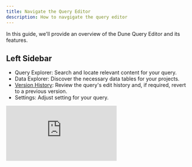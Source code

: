 ```yaml
---
title: Navigate the Query Editor
description: How to navgigate the query editor
---
```


In this guide, we'll provide an overview of the Dune Query Editor and its features.

## Left Sidebar

- Query Explorer: Search and locate relevant content for your query.
- Data Explorer: Discover the necessary data tables for your projects.
- [Version History](../../app/query-editor/version-history.md): Review the query's edit history and, if required, revert to a previous version.
- Settings: Adjust setting for your query.

<div
  style={{
    position: "relative",
    paddingBottom: "calc(56.71874999999999% + 41px)",
    height: 0,
    width: "100%"
  }}
>
  <iframe
    src="https://demo.arcade.software/4CDTAz0GqLpsCGT9iUJF?embed"
    frameBorder={0}
    loading="lazy"
    webkitallowfullscreen=""
    mozallowfullscreen=""
    allowFullScreen=""
    style={{
      position: "absolute",
      top: 0,
      left: 0,
      width: "100%",
      height: "100%",
      colorScheme: "light"
    }}
    title="left buttons of query editor"
  />
</div>

<Tip>
    Double-click any icon to collapse or expand the sidebar.
</Tip>

<div
  style={{
    position: "relative",
    paddingBottom: "calc(56.71874999999999% + 41px)",
    height: 0,
    width: "100%"
  }}
>
  <iframe
    src="https://demo.arcade.software/2Xzz0Z2AQqg0Qmn1I6CE?embed"
    frameBorder={0}
    loading="lazy"
    webkitallowfullscreen=""
    mozallowfullscreen=""
    allowFullScreen=""
    style={{
      position: "absolute",
      top: 0,
      left: 0,
      width: "100%",
      height: "100%",
      colorScheme: "light"
    }}
    title="hide side bar"
  />
</div>

## Central Editor
This is your main workspace. Here, you can:

- Write SQL commands.
- View query results.
- Design visualizations.

Additionally, the bottom-left corner houses icons that further enhance your editing experience.

<div
  style={{
    position: "relative",
    paddingBottom: "calc(56.71874999999999% + 41px)",
    height: 0,
    width: "100%"
  }}
>
  <iframe
    src="https://demo.arcade.software/GQQ9juRxPIpbR0AeSzvv?embed"
    frameBorder={0}
    loading="lazy"
    webkitallowfullscreen=""
    mozallowfullscreen=""
    allowFullScreen=""
    style={{
      position: "absolute",
      top: 0,
      left: 0,
      width: "100%",
      height: "100%",
      colorScheme: "light"
    }}
    title="IDE buttons"
  />
</div>

## Right Sidebar
This section offers a suite of functionalities:

- Schedule queries.
- Materialize query results.
- Download results as CSVs, and more.

<div
  style={{
    position: "relative",
    paddingBottom: "calc(56.71874999999999% + 41px)",
    height: 0,
    width: "100%"
  }}
>
  <iframe
    src="https://demo.arcade.software/WzBTGRaZQIXLoXhseTJ4?embed"
    frameBorder={0}
    loading="lazy"
    webkitallowfullscreen=""
    mozallowfullscreen=""
    allowFullScreen=""
    style={{
      position: "absolute",
      top: 0,
      left: 0,
      width: "100%",
      height: "100%",
      colorScheme: "light"
    }}
    title="query editor right hand side"
  />
</div>

With these tools at your fingertips, navigating the Dune Query Editor becomes a breeze. Happy querying!